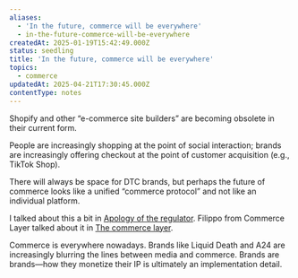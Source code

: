 ```yaml
---
aliases:
  - 'In the future, commerce will be everywhere'
  - in-the-future-commerce-will-be-everywhere
createdAt: 2025-01-19T15:42:49.000Z
status: seedling
title: 'In the future, commerce will be everywhere'
topics:
  - commerce
updatedAt: 2025-04-21T17:30:45.000Z
contentType: notes
---
```

Shopify and other “e-commerce site builders” are becoming obsolete in their current form.

People are increasingly shopping at the point of social interaction; brands are increasingly offering checkout at the point of customer acquisition (e.g., TikTok Shop).

There will always be space for DTC brands, but perhaps the future of commerce looks like a unified “commerce protocol” and not like an individual platform.

I talked about this a bit in [Apology of the regulator](https://nebulab.com/newsletter/apology-of-the-regulator). Filippo from Commerce Layer talked about it in [The commerce layer](https://commercefordevs.org/the-commerce-layer/).

Commerce is everywhere nowadays. Brands like Liquid Death and A24 are increasingly blurring the lines between media and commerce. Brands are brands—how they monetize their IP is ultimately an implementation detail.
